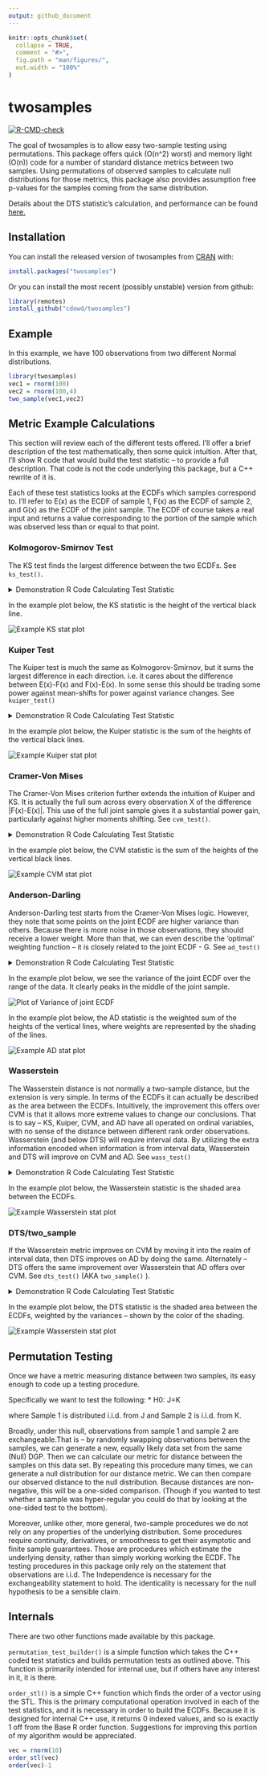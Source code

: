 ```yaml
---
output: github_document
---
```


<!-- README.md is generated from README.Rmd. Please edit that file -->

```r
knitr::opts_chunk$set(
  collapse = TRUE,
  comment = "#>",
  fig.path = "man/figures/",
  out.width = "100%"
)
```


# twosamples

<!-- badges: start -->
[![R-CMD-check](https://github.com/cdowd/twosamples/actions/workflows/R-CMD-check.yaml/badge.svg)](https://github.com/cdowd/twosamples/actions/workflows/R-CMD-check.yaml)
<!-- badges: end -->

The goal of twosamples is to allow easy two-sample testing using permutations. This package offers quick (O(n^2) worst) and memory light (O(n)) code for a number of standard distance metrics between two samples. Using permutations of observed samples to calculate null distributions for those metrics, this package also provides assumption free p-values for the samples coming from the same distribution.


Details about the DTS statistic's calculation, and performance can be found [here.](https://arxiv.org/abs/2007.01360)


## Installation

You can install the released version of twosamples from [CRAN](https://CRAN.R-project.org) with:

``` r
install.packages("twosamples")
```

Or you can install the most recent (possibly unstable) version from github:

```r
library(remotes)
install_github("cdowd/twosamples")
```

## Example

In this example, we have 100 observations from two different Normal distributions.

```r
library(twosamples)
vec1 = rnorm(100)
vec2 = rnorm(100,4)
two_sample(vec1,vec2)
```

## Metric Example Calculations
This section will review each of the different tests offered. I'll offer a brief description of the test mathematically, then some quick intuition. After that, I'll show R code that would build the test statistic -- to provide a full description. That code is not the code underlying this package, but a C++ rewrite of it is.

Each of these test statistics looks at the ECDFs which samples correspond to. I'll refer to E(x) as the ECDF of sample 1, F(x) as the ECDF of sample 2, and G(x) as the ECDF of the joint sample. The ECDF of course takes a real input and returns a value corresponding to the portion of the sample which was observed less than or equal to that point. 

### Kolmogorov-Smirnov Test
The KS test finds the largest difference between the two ECDFs. See `ks_test()`.

<details><summary>Demonstration R Code Calculating Test Statistic</summary>
```r
ks_stat_R = function(vec1,vec2,power=1) {
  n1 = length(vec1)
  n2 = length(vec2)
  n = n1+n2
  
  joint.sample = c(vec1,vec2)
  e = c(rep(1/n1,n1),rep(0,   n2))
  f = c(rep(0,   n1),rep(1/n2,n2))
  
  ind = order(joint.sample)
  d = joint.sample[ind]
  e = e[ind]
  f = f[ind]
  
  out = 0
  Ecur = 0
  Fcur = 0
  height = 0
  for (i in 1:(n-1)) {
    Ecur = Ecur + e[i]
    Fcur = Fcur + f[i]
    if (d[i] != d[i+1]) height = abs(Fcur-Ecur)
    if (height > out) out = height
  }
  out^power
}
```
</details>

In the example plot below, the KS statistic is the height of the vertical black line.

![](man/figures/ks.png "Example KS stat plot")


### Kuiper Test
The Kuiper test is much the same as Kolmogorov-Smirnov, but it sums the largest difference in each direction. i.e. it cares about the difference between E(x)-F(x) and F(x)-E(x). In some sense this should be trading some power against mean-shifts for power against variance changes. See `kuiper_test()`

<details><summary>Demonstration R Code Calculating Test Statistic</summary>
```r
kuiper_stat_R = function(vec1,vec2,power=1) { 
  n1 = length(vec1)
  n2 = length(vec2)
  n = n1+n2
  
  joint.sample = c(vec1,vec2)
  e = c(rep(1/n1,n1),rep(0,   n2))
  f = c(rep(0,   n1),rep(1/n2,n2))
  
  ind = order(joint.sample)
  d = joint.sample[ind]
  e = e[ind]
  f = f[ind]
  
  up = 0
  down = 0
  Ecur = 0
  Fcur = 0
  height = 0
  for (i in 1:(n-1)) {
    Ecur = Ecur + e[i]
    Fcur = Fcur + f[i]
    if (d[i] != d[i+1]) height = Fcur-Ecur
    if (height > up) up = height
    if (height < down) down = height
  }
  abs(down)^power + abs(up)^power
}
```
</details>

In the example plot below, the Kuiper statistic is the sum of the heights of the vertical black lines.

![](man/figures/kuiper.png "Example Kuiper stat plot")

### Cramer-Von Mises
The Cramer-Von Mises criterion further extends the intuition of Kuiper and KS. It is actually the full sum across every observation X of the difference |F(x)-E(x)|. This use of the full joint sample gives it a substantial power gain, particularly against higher moments shifting. See `cvm_test()`. 

<details><summary>Demonstration R Code Calculating Test Statistic</summary>
```r
cvm_stat_R = function(vec1,vec2,power=2){
  n1 = length(vec1)
  n2 = length(vec2)
  n = n1+n2
  
  joint.sample = c(vec1,vec2)
  e = c(rep(1/n1,n1),rep(0,   n2))
  f = c(rep(0,   n1),rep(1/n2,n2))
  
  ind = order(joint.sample)
  d = joint.sample[ind]
  e = e[ind]
  f = f[ind]
  
  out = 0
  Ecur = 0
  Fcur = 0
  height = 0
  dups = 1
  for (i in 1:(n-1)) {
    Ecur = Ecur + e[i]
    Fcur = Fcur + f[i]
    height = abs(Fcur-Ecur)
    if (d[i] != d[i+1]) {
      out = out + (height^power)*dups
      dups = 1
    } else if (d[i] == d[i+1]) {
      dups = dups+1
    }
  }
  out
}
```
</details>

In the example plot below, the CVM statistic is the sum of the heights of the vertical black lines.

![](man/figures/cvm.png "Example CVM stat plot")


### Anderson-Darling
Anderson-Darling test starts from the Cramer-Von Mises logic. However, they note that some points on the joint ECDF are higher variance than others. Because there is more noise in those observations, they should receive a lower weight. More than that, we can even describe the 'optimal' weighting function -- it is closely related to the joint ECDF - G. See `ad_test()`

<details><summary>Demonstration R Code Calculating Test Statistic</summary>
```r
ad_stat_R = function(vec1,vec2,power=2){
  n1 = length(vec1)
  n2 = length(vec2)
  n = n1+n2
  
  joint.sample = c(vec1,vec2)
  e = c(rep(1/n1,n1),rep(0,   n2))
  f = c(rep(0,   n1),rep(1/n2,n2))
  
  ind = order(joint.sample)
  d = joint.sample[ind]
  e = e[ind]
  f = f[ind]
  
  out = 0
  Ecur = 0
  Fcur = 0
  Gcur = 0
  height = 0
  dups = 1
  
  for (i in 1:(n-1)) {
    Ecur = Ecur + e[i]
    Fcur = Fcur + f[i]
    Gcur = Gcur+1/n
    sd = (2*Gcur*(1-Gcur)/n)**0.5
    height = abs(Fcur-Ecur)
    if (d[i] != d[i+1]) {
      out = out + ((height/sd)^power)*dups
      dups = 1
    } else if (d[i] == d[i+1]) {
      dups = dups+1
    }
  }
  out
}
```
</details>

In the example plot below, we see the variance of the joint ECDF over the range of the data. It clearly peaks in the middle of the joint sample.

![](man/figures/var.png "Plot of Variance of joint ECDF")

In the example plot below, the AD statistic is the weighted sum of the heights of the vertical lines, where weights are represented by the shading of the lines.

![](man/figures/ad.png "Example AD stat plot")


### Wasserstein
The Wasserstein distance is not normally a two-sample distance, but the extension is very simple. In terms of the ECDFs it can actually be described as the area between the ECDFs. Intuitively, the improvement this offers over CVM is that it allows more extreme values to change our conclusions. That is to say -- KS, Kuiper, CVM, and AD have all operated on ordinal variables, with no sense of the distance between different rank order observations. Wasserstein (and below DTS) will require interval data. By utilizing the extra information encoded when information is from interval data, Wasserstein and DTS will improve on CVM and AD. See `wass_test()`

<details><summary>Demonstration R Code Calculating Test Statistic</summary>
```r
wass_stat_R = function(vec1,vec2,power=1) {
  n1 = length(vec1)
  n2 = length(vec2)
  n = n1+n2
  
  joint.sample = c(vec1,vec2)
  e = c(rep(1/n1,n1),rep(0,   n2))
  f = c(rep(0,   n1),rep(1/n2,n2))
  
  ind = order(joint.sample)
  d = joint.sample[ind]
  e = e[ind]
  f = f[ind]
  
  out = 0
  Ecur = 0
  Fcur = 0
  height = 0
  width = 0
  for (i in 1:(n-1)) {
    Ecur = Ecur + e[i]
    Fcur = Fcur + f[i]
    height = abs(Fcur-Ecur)
    width = d[i+1]-d[i]
    out = out + (height^power)*width
  }
  out
}
```
</details>


In the example plot below, the Wasserstein statistic is the shaded area between the ECDFs.

![](man/figures/wass.png "Example Wasserstein stat plot")

### DTS/two_sample
If the Wasserstein metric improves on CVM by moving it into the realm of interval data, then DTS improves on AD by doing the same. Alternately -- DTS offers the same improvement over Wasserstein that AD offers over CVM. See `dts_test()` (AKA `two_sample()` ). 

<details><summary>Demonstration R Code Calculating Test Statistic</summary>
```r
dts_stat_R = function(vec1,vec2,power=1) {
  n1 = length(vec1)
  n2 = length(vec2)
  n = n1+n2
  
  joint.sample = c(vec1,vec2)
  e = c(rep(1/n1,n1),rep(0,   n2))
  f = c(rep(0,   n1),rep(1/n2,n2))
  
  ind = order(joint.sample)
  d = joint.sample[ind]
  e = e[ind]
  f = f[ind]
  
  out = 0
  Ecur = 0
  Fcur = 0
  Gcur = 0
  height = 0
  width = 0 
  for (i in 1:(n-1)) {
    Ecur = Ecur + e[i]
    Fcur = Fcur + f[i]
    Gcur = Gcur+1/n
    sd = (2*Gcur*(1-Gcur)/n)**0.5
    height = abs(Fcur-Ecur)
    width = d[i+1]-d[i]
    out = out + ((height/sd)^power)*width
  }
  out
}
```
</details>

In the example plot below, the DTS statistic is the shaded area between the ECDFs, weighted by the variances -- shown by the color of the shading.

![](man/figures/dts.png "Example Wasserstein stat plot")

## Permutation Testing
Once we have a metric measuring distance between two samples, its easy enough to code up a testing procedure.

Specifically we want to test the following:
* H0: J=K

where Sample 1 is distributed i.i.d. from  J and Sample 2 is i.i.d. from K.

Broadly, under this null, observations from sample 1 and sample 2 are exchangeable.That is -- by randomly swapping observations between the samples, we can generate a new, equally likely data set from the same (Null) DGP. Then we can calculate our metric for distance between the samples on this data set. By repeating this procedure many times, we can generate a null distribution for our distance metric. We can then compare our observed distance to the null distribution. Because distances are non-negative, this will be a one-sided comparison. (Though if you wanted to test whether a sample was hyper-regular you could do that by looking at the one-sided test to the bottom). 

Moreover, unlike other, more general, two-sample procedures we do not rely on any properties of the underlying distribution. Some procedures require continuity, derivatives, or smoothness to get their asymptotic and finite sample guarantees. Those are procedures which estimate the underlying density, rather than simply working working the ECDF. The testing procedures in this package only rely on the statement that observations are i.i.d.
The Independence is necessary for the exchangeability statement to hold. The identicality is necessary for the null hypothesis to be a sensible claim.

## Internals
There are two other functions made available by this package. 

`permutation_test_builder()` is a simple function which takes the C++ coded test statistics and builds permutation tests as outlined above. This function is primarily intended for internal use, but if others have any interest in it, it is there.

`order_stl()` is a simple C++ function which finds the order of a vector using the STL. This is the primary computational operation involved in each of the test statistics, and it is necessary in order to build the ECDFs. Because it is designed for internal C++ use, it returns 0 indexed values, and so is exactly 1 off from the Base R order function. Suggestions for improving this portion of my algorithm would be appreciated.

```r
vec = rnorm(10)
order_stl(vec)
order(vec)-1
```
